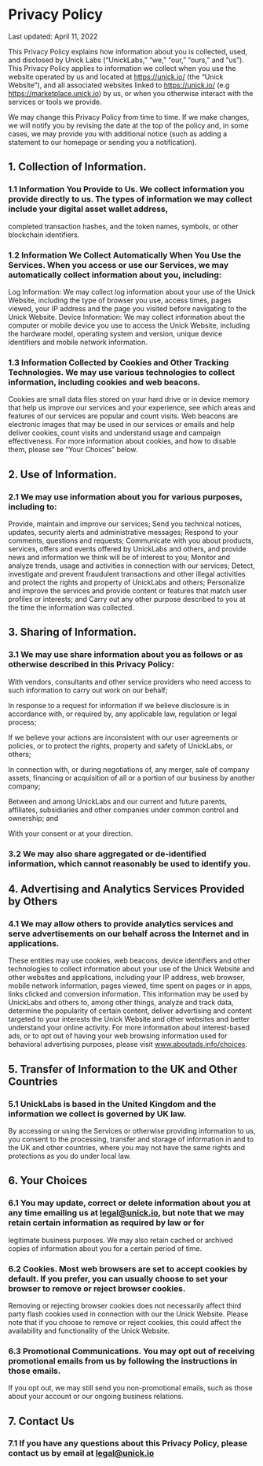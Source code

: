 # Privacy Policy

Last updated: April 11, 2022

This Privacy Policy explains how information about you is collected, used, and disclosed by Unick Labs (“UnickLabs,” “we,” “our,” “ours,” and “us”). This Privacy Policy applies to 
information we collect when you use the website operated by us and located at https://unick.io/ (the “Unick Website”), and all associated websites linked to 
https://unick.io/ (e.g https://marketplace.unick.io) by us, or when you otherwise interact with the services or tools we provide.

We may change this Privacy Policy from time to time. If we make changes, we will notify you by revising the date at the top of the policy and, in some cases, 
we may provide you with additional notice (such as adding a statement to our homepage or sending you a notification).

## 1. Collection of Information.
### 1.1 Information You Provide to Us. We collect information you provide directly to us. The types of information we may collect include your digital asset wallet address, 
completed transaction hashes, and the token names, symbols, or other blockchain identifiers.

### 1.2 Information We Collect Automatically When You Use the Services. When you access or use our Services, we may automatically collect information about you, including:

Log Information: We may collect log information about your use of the Unick Website, including the type of browser you use, access times, pages viewed, your IP address and the page you 
visited before navigating to the Unick Website.
Device Information: We may collect information about the computer or mobile device you use to access the Unick Website, including the hardware model, operating system and version, 
unique device identifiers and mobile network information.
### 1.3 Information Collected by Cookies and Other Tracking Technologies. We may use various technologies to collect information, including cookies and web beacons. 
Cookies are small data files stored on your hard drive or in device memory that help us improve our services and your experience, see which areas and features of our services 
are popular and count visits. Web beacons are electronic images that may be used in our services or emails and help deliver cookies, count visits and understand usage and campaign 
effectiveness. For more information about cookies, and how to disable them, please see “Your Choices” below.

## 2. Use of Information.
### 2.1 We may use information about you for various purposes, including to:

Provide, maintain and improve our services;
Send you technical notices, updates, security alerts and administrative messages;
Respond to your comments, questions and requests;
Communicate with you about products, services, offers and events offered by UnickLabs and others, and provide news and information we think will be of interest to you;
Monitor and analyze trends, usage and activities in connection with our services;
Detect, investigate and prevent fraudulent transactions and other illegal activities and protect the rights and property of UnickLabs and others;
Personalize and improve the services and provide content or features that match user profiles or interests; and
Carry out any other purpose described to you at the time the information was collected.
## 3. Sharing of Information.
### 3.1 We may use share information about you as follows or as otherwise described in this Privacy Policy:

With vendors, consultants and other service providers who need access to such information to carry out work on our behalf;

In response to a request for information if we believe disclosure is in accordance with, or required by, any applicable law, regulation or legal process;

If we believe your actions are inconsistent with our user agreements or policies, or to protect the rights, property and safety of UnickLabs, or others;

In connection with, or during negotiations of, any merger, sale of company assets, financing or acquisition of all or a portion of our business by another company;

Between and among UnickLabs and our current and future parents, affiliates, subsidiaries and other companies under common control and ownership; and

With your consent or at your direction.

### 3.2 We may also share aggregated or de-identified information, which cannot reasonably be used to identify you.

## 4. Advertising and Analytics Services Provided by Others
### 4.1 We may allow others to provide analytics services and serve advertisements on our behalf across the Internet and in applications. 
These entities may use cookies, web beacons, device identifiers and other technologies to collect information about your use of the Unick Website and other websites and applications, 
including your IP address, web browser, mobile network information, pages viewed, time spent on pages or in apps, links clicked and conversion information. 
This information may be used by UnickLabs and others to, among other things, analyze and track data, determine the popularity of certain content, deliver advertising and content 
targeted to your interests the Unick Website and other websites and better understand your online activity. For more information about interest-based ads, or to opt out of having your 
web browsing information used for behavioral advertising purposes, please visit www.aboutads.info/choices.

## 5. Transfer of Information to the UK and Other Countries
### 5.1 UnickLabs is based in the United Kingdom and the information we collect is governed by UK law. 
By accessing or using the Services or otherwise providing information to us, you consent to the processing, transfer and storage of information in and to the UK and other countries, 
where you may not have the same rights and protections as you do under local law.

## 6. Your Choices
### 6.1 You may update, correct or delete information about you at any time emailing us at legal@unick.io, but note that we may retain certain information as required by law or for 
legitimate business purposes. We may also retain cached or archived copies of information about you for a certain period of time.

### 6.2 Cookies. Most web browsers are set to accept cookies by default. If you prefer, you can usually choose to set your browser to remove or reject browser cookies. 
Removing or rejecting browser cookies does not necessarily affect third party flash cookies used in connection with our the Unick Website. 
Please note that if you choose to remove or reject cookies, this could affect the availability and functionality of the Unick Website.

### 6.3 Promotional Communications. You may opt out of receiving promotional emails from us by following the instructions in those emails. 
If you opt out, we may still send you non-promotional emails, such as those about your account or our ongoing business relations.

## 7. Contact Us
### 7.1 If you have any questions about this Privacy Policy, please contact us by email at legal@unick.io